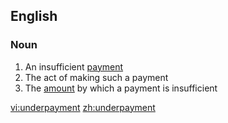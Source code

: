 ==English==

===Noun===
{{en-noun}}

# An insufficient [[payment]]
# The act of making such a payment
# The [[amount]] by which a payment is insufficient

[[vi:underpayment]]
[[zh:underpayment]]